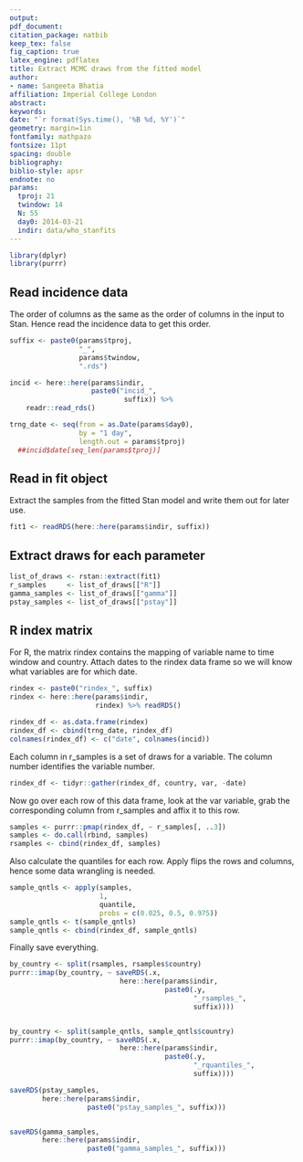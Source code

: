 ```yaml
---
output: 
pdf_document:
citation_package: natbib
keep_tex: false
fig_caption: true
latex_engine: pdflatex
title: Extract MCMC draws from the fitted model
author:
- name: Sangeeta Bhatia
affiliation: Imperial College London
abstract: 
keywords: 
date: "`r format(Sys.time(), '%B %d, %Y')`"
geometry: margin=1in
fontfamily: mathpazo
fontsize: 11pt
spacing: double
bibliography: 
biblio-style: apsr
endnote: no
params:
  tproj: 21
  twindow: 14
  N: 55
  day0: 2014-03-21
  indir: data/who_stanfits
---
```


```r
library(dplyr)
library(purrr)

```

## Read incidence data

The order of columns as the same as the order of columns in the input
to Stan. Hence read the incidence data to get this order.

```r
suffix <- paste0(params$tproj, 
                 "_", 
                 params$twindow, 
                 ".rds")

incid <- here::here(params$indir,
                    paste0("incid_",
                            suffix)) %>%
    readr::read_rds()

trng_date <- seq(from = as.Date(params$day0),
                 by = "1 day",
                 length.out = params$tproj)
  ##incid$date[seq_len(params$tproj)]
```

## Read in fit object

Extract the samples from the fitted Stan model and write them out for
later use. 

```r

fit1 <- readRDS(here::here(params$indir, suffix))
```

## Extract draws for each parameter

```r
list_of_draws <- rstan::extract(fit1)
r_samples     <- list_of_draws[["R"]]
gamma_samples <- list_of_draws[["gamma"]]
pstay_samples <- list_of_draws[["pstay"]]

```

## R index matrix 

For R, the matrix rindex contains the mapping of variable 
name to time window and country. Attach dates to the rindex data frame 
so we will know what variables 
are for which date.

```r
rindex <- paste0("rindex_", suffix)
rindex <- here::here(params$indir,
                     rindex) %>% readRDS()

rindex_df <- as.data.frame(rindex)
rindex_df <- cbind(trng_date, rindex_df)
colnames(rindex_df) <- c("date", colnames(incid))
```

Each column in r_samples is a set of draws for a variable. The column
number identifies the variable number.

```r
rindex_df <- tidyr::gather(rindex_df, country, var, -date)
```

Now go over each row of this data frame, look at the var variable,
grab the corresponding column from r_samples and affix it to this row.

```r
samples <- purrr::pmap(rindex_df, ~ r_samples[, ..3])
samples <- do.call(rbind, samples)
rsamples <- cbind(rindex_df, samples)
```
Also calculate the quantiles for each row. Apply flips the rows and 
columns, hence some data wrangling is needed.

```r
sample_qntls <- apply(samples,
                      1,
                      quantile,
                      probs = c(0.025, 0.5, 0.975))
sample_qntls <- t(sample_qntls)
sample_qntls <- cbind(rindex_df, sample_qntls)
```

Finally save everything.

```r
by_country <- split(rsamples, rsamples$country)
purrr::imap(by_country, ~ saveRDS(.x,
                           here::here(params$indir,
                                      paste0(.y,
                                             "_rsamples_",
                                             suffix))))


by_country <- split(sample_qntls, sample_qntls$country)
purrr::imap(by_country, ~ saveRDS(.x,
                           here::here(params$indir,
                                      paste0(.y,
                                             "_rquantiles_",
                                             suffix))))

saveRDS(pstay_samples,
        here::here(params$indir,
                   paste0("pstay_samples_", suffix)))


saveRDS(gamma_samples,
        here::here(params$indir,
                   paste0("gamma_samples_", suffix)))

        
```
